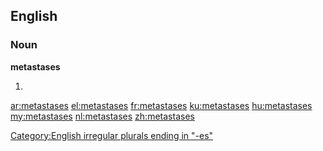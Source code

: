 ==English==
===Noun===
'''metastases'''

# {{context|medicine|lang=en}} {{plural of|metastasis}}

[[Category:English irregular plurals ending in "-es"]]

[[ar:metastases]]
[[el:metastases]]
[[fr:metastases]]
[[ku:metastases]]
[[hu:metastases]]
[[my:metastases]]
[[nl:metastases]]
[[zh:metastases]]